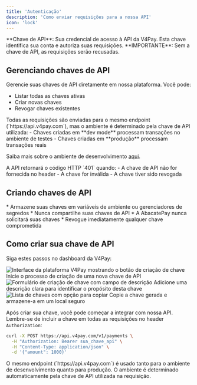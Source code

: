 ```yaml
---
title: 'Autenticação'
description: 'Como enviar requisições para a nossa API'
icon: 'lock'
---
```


<Tip>
  **Chave de API**: Sua credencial de acesso à API da V4Pay. Esta chave identifica sua conta e autoriza suas requisições. **IMPORTANTE**: Sem a chave de API, as requisições serão recusadas.
</Tip> 

## <Icon icon="lock" type="solid"/>  Gerenciando chaves de API

Gerencie suas chaves de API diretamente em nossa plataforma. Você pode:
- Listar todas as chaves ativas
- Criar novas chaves
- Revogar chaves existentes

<Card title="Ambientes e Chaves de API" icon="book" horizontal>
  Todas as requisições são enviadas para o mesmo endpoint (`https://api.v4pay.com`), mas o ambiente é determinado pela chave de API utilizada:
  - Chaves criadas em **dev mode** processam transações no ambiente de testes
  - Chaves criadas em **produção** processam transações reais
  
  Saiba mais sobre o ambiente de desenvolvimento <a href="./devmode">aqui</a>.
</Card>

<Card title="Erro de Autenticação" icon="warning" horizontal>
  A API retornará o código HTTP `401` quando:
  - A chave de API não for fornecida no header
  - A chave for inválida
  - A chave tiver sido revogada
</Card>

## <Icon icon="key" type="solid"/>  Criando chaves de API

<Card title="Boas Práticas de Segurança" icon="light-emergency-on" horizontal>
  * Armazene suas chaves em variáveis de ambiente ou gerenciadores de segredos
  * Nunca compartilhe suas chaves de API
  * A AbacatePay nunca solicitará suas chaves
  * Revogue imediatamente qualquer chave comprometida
</Card>

## Como criar sua chave de API

Siga estes passos no dashboard da V4Pay:

<Steps>
  <Step title="Acesse a Seção de Integração">
    <Card>
      <img
        src="/images/criar-chave-api.png"
        alt="Interface da plataforma V4Pay mostrando o botão de criação de chave"
      />
      <Card title="Clique no botão 'Criar Chave'">
        Inicie o processo de criação de uma nova chave de API
      </Card>
    </Card>
  </Step>
  <Step title="Adicione uma Descrição">
    <Card>
      <img
        src="/images/exemplo-de-chave-api.png"
        alt="Formulário de criação de chave com campo de descrição"
      />
      <Card title="Identifique sua chave">
        Adicione uma descrição clara para identificar o propósito desta chave
      </Card>
    </Card>
  </Step>
  <Step title="Copie sua Chave">
    <Card>
      <img
        src="/images/copiar-chave-api.png"
        alt="Lista de chaves com opção para copiar"
      />
      <Card title="Armazene sua chave com segurança">
        Copie a chave gerada e armazene-a em um local seguro
      </Card>
    </Card>
  </Step>
</Steps>

Após criar sua chave, você pode começar a integrar com nossa API. Lembre-se de incluir a chave em todas as requisições no header `Authorization`:

```bash
curl -X POST https://api.v4pay.com/v1/payments \
  -H "Authorization: Bearer sua_chave_api" \
  -H "Content-Type: application/json" \
  -d '{"amount": 1000}'
```

<Card title="Nota Importante" icon="info" horizontal>
  O mesmo endpoint (`https://api.v4pay.com`) é usado tanto para o ambiente de desenvolvimento quanto para produção. O ambiente é determinado automaticamente pela chave de API utilizada na requisição.
</Card>
